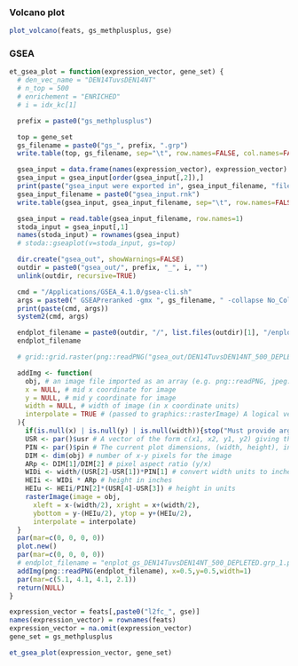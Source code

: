 ### Volcano plot

```r
plot_volcano(feats, gs_methplusplus, gse)
```

### GSEA

```r
et_gsea_plot = function(expression_vector, gene_set) {
  # den_vec_name = "DEN14TuvsDEN14NT"
  # n_top = 500
  # enrichement = "ENRICHED"
  # i = idx_kc[1]

  prefix = paste0("gs_methplusplus")

  top = gene_set
  gs_filename = paste0("gs_", prefix, ".grp")
  write.table(top, gs_filename, sep="\t", row.names=FALSE, col.names=FALSE, quote=FALSE)

  gsea_input = data.frame(names(expression_vector), expression_vector)
  gsea_input = gsea_input[order(gsea_input[,2]),]
  print(paste("gsea_input were exported in", gsea_input_filename, "file."))
  gsea_input_filename = paste0("gsea_input.rnk")
  write.table(gsea_input, gsea_input_filename, sep="\t", row.names=FALSE, col.names=FALSE, quote=FALSE)

  gsea_input = read.table(gsea_input_filename, row.names=1)
  stoda_input = gsea_input[,1]
  names(stoda_input) = rownames(gsea_input)
  # stoda::gseaplot(v=stoda_input, gs=top)

  dir.create("gsea_out", showWarnings=FALSE)
  outdir = paste0("gsea_out/", prefix, "_", i, "")
  unlink(outdir, recursive=TRUE)

  cmd = "/Applications/GSEA_4.1.0/gsea-cli.sh"
  args = paste0(" GSEAPreranked -gmx ", gs_filename, " -collapse No_Collapse -mode Max_probe -norm meandiv -nperm 1000 -rnk ", gsea_input_filename, " -scoring_scheme weighted -rpt_label my_analysis -create_svgs false -include_only_symbols true -make_sets true -plot_top_x 20 -rnd_seed timestamp -set_max 1000 -set_min 15 -zip_report false -out ", outdir, "")
  print(paste(cmd, args))
  system2(cmd, args)

  endplot_filename = paste0(outdir, "/", list.files(outdir)[1], "/enplot_", gs_filename, "_1.png")
  endplot_filename

  # grid::grid.raster(png::readPNG("gsea_out/DEN14TuvsDEN14NT_500_DEPLETED_TCGA-3K-AAZ8-01A/my_analysis.GseaPreranked.1623067518202/enplot_gs_DEN14TuvsDEN14NT_500_DEPLETED.grp_1.png"), x=1, y=1, width=1)

  addImg <- function(
    obj, # an image file imported as an array (e.g. png::readPNG, jpeg::readJPEG)
    x = NULL, # mid x coordinate for image
    y = NULL, # mid y coordinate for image
    width = NULL, # width of image (in x coordinate units)
    interpolate = TRUE # (passed to graphics::rasterImage) A logical vector (or scalar) indicating whether to apply linear interpolation to the image when drawing. 
  ){
    if(is.null(x) | is.null(y) | is.null(width)){stop("Must provide args 'x', 'y', and 'width'")}
    USR <- par()$usr # A vector of the form c(x1, x2, y1, y2) giving the extremes of the user coordinates of the plotting region
    PIN <- par()$pin # The current plot dimensions, (width, height), in inches
    DIM <- dim(obj) # number of x-y pixels for the image
    ARp <- DIM[1]/DIM[2] # pixel aspect ratio (y/x)
    WIDi <- width/(USR[2]-USR[1])*PIN[1] # convert width units to inches
    HEIi <- WIDi * ARp # height in inches
    HEIu <- HEIi/PIN[2]*(USR[4]-USR[3]) # height in units
    rasterImage(image = obj, 
      xleft = x-(width/2), xright = x+(width/2),
      ybottom = y-(HEIu/2), ytop = y+(HEIu/2), 
      interpolate = interpolate)
  }
  par(mar=c(0, 0, 0, 0))
  plot.new()  
  par(mar=c(0, 0, 0, 0))
  # endplot_filename = "enplot_gs_DEN14TuvsDEN14NT_500_DEPLETED.grp_1.png"
  addImg(png::readPNG(endplot_filename), x=0.5,y=0.5,width=1)
  par(mar=c(5.1, 4.1, 4.1, 2.1))
  return(NULL)
}

expression_vector = feats[,paste0("l2fc_", gse)]
names(expression_vector) = rownames(feats)
expression_vector = na.omit(expression_vector)
gene_set = gs_methplusplus

et_gsea_plot(expression_vector, gene_set)

```

